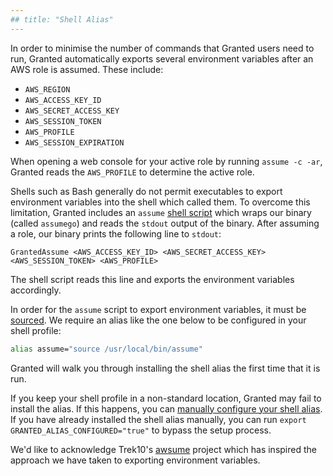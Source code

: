 ```yaml
---
## title: "Shell Alias"
---
```


In order to minimise the number of commands that Granted users need to run, Granted automatically exports several environment variables after an AWS role is assumed. These include:

- `AWS_REGION`
- `AWS_ACCESS_KEY_ID`
- `AWS_SECRET_ACCESS_KEY`
- `AWS_SESSION_TOKEN`
- `AWS_PROFILE`
- `AWS_SESSION_EXPIRATION`

<Note>

When opening a web console for your active role by running `assume -c -ar`, Granted reads the `AWS_PROFILE` to determine the active role.

</Note>

Shells such as Bash generally do not permit executables to export environment variables into the shell which called them. To overcome this limitation, Granted includes an `assume` [shell script](https://github.com/common-fate/granted/blob/main/scripts/assume) which wraps our binary (called `assumego`) and reads the `stdout` output of the binary. After assuming a role, our binary prints the following line to `stdout`:

```
GrantedAssume <AWS_ACCESS_KEY_ID> <AWS_SECRET_ACCESS_KEY> <AWS_SESSION_TOKEN> <AWS_PROFILE>
```

The shell script reads this line and exports the environment variables accordingly.

In order for the `assume` script to export environment variables, it must be [sourced](https://linuxize.com/post/bash-source-command/). We require an alias like the one below to be configured in your shell profile:

```bash
alias assume="source /usr/local/bin/assume"
```

Granted will walk you through installing the shell alias the first time that it is run.

If you keep your shell profile in a non-standard location, Granted may fail to install the alias. If this happens, you can [manually configure your shell alias](/granted/troubleshooting#manually-configuring-your-shell-profile). If you have already installed the shell alias manually, you can run `export GRANTED_ALIAS_CONFIGURED="true"` to bypass the setup process.

We'd like to acknowledge Trek10's [awsume](https://github.com/trek10inc/awsume) project which has inspired the approach we have taken to exporting environment variables.
